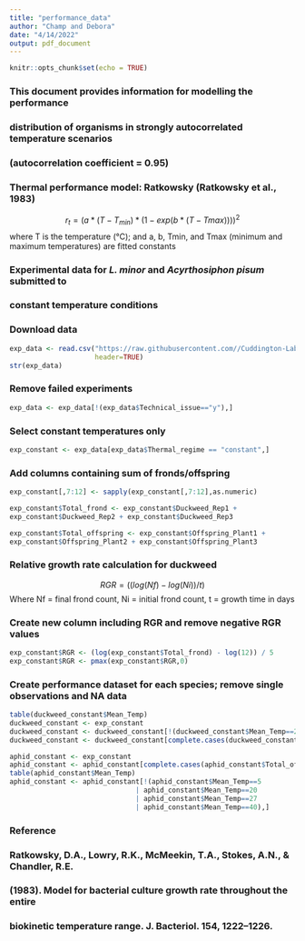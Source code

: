 ---
title: "performance_data"
author: "Champ and Debora"
date: "4/14/2022"
output: pdf_document
---

```{r setup, include=FALSE}
knitr::opts_chunk$set(echo = TRUE)
```

### This document provides information for modelling the performance 
### distribution of organisms in strongly autocorrelated temperature scenarios
### (autocorrelation coefficient = 0.95)

### Thermal performance model: Ratkowsky (Ratkowsky et al., 1983)
$$ r_t  = (a*(T- T_{min})*(1-exp(b*(T-T{max}))))^2 $$
where T is the temperature (°C); and a, b, Tmin, and Tmax (minimum and maximum temperatures) are fitted constants

### Experimental data for *L. minor* and *Acyrthosiphon pisum* submitted to
### constant temperature conditions

### Download data
```{r}
exp_data <- read.csv("https://raw.githubusercontent.com//Cuddington-Lab/thermal-experiments/main/full_experimental_data.csv",
                     header=TRUE)
str(exp_data)
```

### Remove failed experiments
```{r}
exp_data <- exp_data[!(exp_data$Technical_issue=="y"),]
```

### Select constant temperatures only
```{r}
exp_constant <- exp_data[exp_data$Thermal_regime == "constant",]
```

### Add columns containing sum of fronds/offspring
```{r warning=FALSE}
exp_constant[,7:12] <- sapply(exp_constant[,7:12],as.numeric)

exp_constant$Total_frond <- exp_constant$Duckweed_Rep1 + 
exp_constant$Duckweed_Rep2 + exp_constant$Duckweed_Rep3

exp_constant$Total_offspring <- exp_constant$Offspring_Plant1 + 
exp_constant$Offspring_Plant2 + exp_constant$Offspring_Plant3
```

### Relative growth rate calculation for duckweed
$$ RGR = ((log(Nf)-log(Ni))/t) $$
Where Nf = final frond count, Ni = initial frond count, t = growth time in days
  
### Create new column including RGR and remove negative RGR values
```{r}
exp_constant$RGR <- (log(exp_constant$Total_frond) - log(12)) / 5
exp_constant$RGR <- pmax(exp_constant$RGR,0)
```

### Create performance dataset for each species; remove single observations and NA data
```{r}
table(duckweed_constant$Mean_Temp)
duckweed_constant <- exp_constant
duckweed_constant <- duckweed_constant[!(duckweed_constant$Mean_Temp==27 | duckweed_constant$Mean_Temp==30),]
duckweed_constant <- duckweed_constant[complete.cases(duckweed_constant$Total_frond),]

aphid_constant <- exp_constant
aphid_constant <- aphid_constant[complete.cases(aphid_constant$Total_offspring),]
table(aphid_constant$Mean_Temp)
aphid_constant <- aphid_constant[!(aphid_constant$Mean_Temp==5
                               | aphid_constant$Mean_Temp==20
                               | aphid_constant$Mean_Temp==27 
                               | aphid_constant$Mean_Temp==40),]
```

### Reference
### Ratkowsky, D.A., Lowry, R.K., McMeekin, T.A., Stokes, A.N., & Chandler, R.E. 
### (1983). Model for bacterial culture growth rate throughout the entire 
### biokinetic temperature range. J. Bacteriol. 154, 1222–1226.
